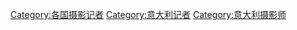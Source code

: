 [[Category:各国摄影记者|Category:各国摄影记者]]
[[Category:意大利记者|Category:意大利记者]]
[[Category:意大利摄影师|Category:意大利摄影师]]